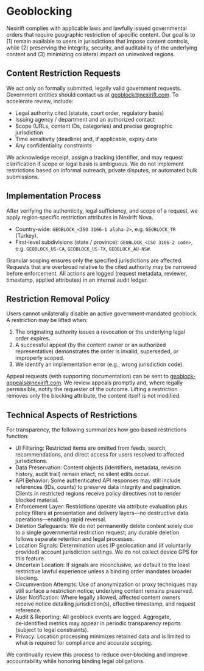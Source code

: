 # Geoblocking

Nexirift complies with applicable laws and lawfully issued governmental orders that require geographic restriction of specific content. Our goal is to (1) remain available to users in jurisdictions that impose content controls, while (2) preserving the integrity, security, and auditability of the underlying content and (3) minimizing collateral impact on uninvolved regions.

## Content Restriction Requests

We act only on formally submitted, legally valid government requests. Government entities should contact us at [geoblock@nexirift.com](mailto:geoblock@nexirift.com). To accelerate review, include:
- Legal authority cited (statute, court order, regulatory basis)
- Issuing agency / department and an authorized contact
- Scope (URLs, content IDs, categories) and precise geographic jurisdiction
- Time sensitivity (deadline) and, if applicable, expiry date
- Any confidentiality constraints

We acknowledge receipt, assign a tracking identifier, and may request clarification if scope or legal basis is ambiguous. We do not implement restrictions based on informal outreach, private disputes, or automated bulk submissions.

## Implementation Process

After verifying the authenticity, legal sufficiency, and scope of a request, we apply region‑specific restriction attributes in Nexirift Nova.

- Country‑wide: `GEOBLOCK_<ISO 3166-1 alpha-2>`, e.g. `GEOBLOCK_TR` (Turkey).
- First‑level subdivisions (state / province): `GEOBLOCK_<ISO 3166-2 code>`, e.g. `GEOBLOCK_US-CA`, `GEOBLOCK_US-TX`, `GEOBLOCK_AU-NSW`.

Granular scoping ensures only the specified jurisdictions are affected. Requests that are overbroad relative to the cited authority may be narrowed before enforcement. All actions are logged (request metadata, reviewer, timestamp, applied attributes) in an internal audit ledger.

## Restriction Removal Policy

Users cannot unilaterally disable an active government‑mandated geoblock. A restriction may be lifted when:
1. The originating authority issues a revocation or the underlying legal order expires.
2. A successful appeal (by the content owner or an authorized representative) demonstrates the order is invalid, superseded, or improperly scoped.
3. We identify an implementation error (e.g., wrong jurisdiction code).

Appeal requests (with supporting documentation) can be sent to [geoblock-appeals@nexirift.com](mailto:geoblock-appeals@nexirift.com). We review appeals promptly and, where legally permissible, notify the requester of the outcome. Lifting a restriction removes only the blocking attribute; the content itself is not modified.

## Technical Aspects of Restrictions

For transparency, the following summarizes how geo‑based restrictions function:

- UI Filtering: Restricted items are omitted from feeds, search, recommendations, and direct access for users resolved to affected jurisdictions.
- Data Preservation: Content objects (identifiers, metadata, revision history, audit trail) remain intact; no silent edits occur.
- API Behavior: Some authenticated API responses may still include references (IDs, counts) to preserve data integrity and pagination. Clients in restricted regions receive policy directives not to render blocked material.
- Enforcement Layer: Restrictions operate via attribute evaluation plus policy filters at presentation and delivery layers—no destructive data operations—enabling rapid reversal.
- Deletion Safeguards: We do not permanently delete content solely due to a single governmental restriction request; any durable deletion follows separate retention and legal processes.
- Location Signals: Determination uses IP geolocation and (if voluntarily provided) account jurisdiction settings. We do not collect device GPS for this feature.
- Uncertain Location: If signals are inconclusive, we default to the least restrictive lawful experience unless a binding order mandates broader blocking.
- Circumvention Attempts: Use of anonymization or proxy techniques may still surface a restriction notice; underlying content remains preserved.
- User Notification: Where legally allowed, affected content owners receive notice detailing jurisdiction(s), effective timestamp, and request reference.
- Audit & Reporting: All geoblock events are logged. Aggregate, de‑identified metrics may appear in periodic transparency reports (subject to legal constraints).
- Privacy: Location processing minimizes retained data and is limited to what is required for compliance and accurate scoping.

We continually review this process to reduce over‑blocking and improve accountability while honoring binding legal obligations.
